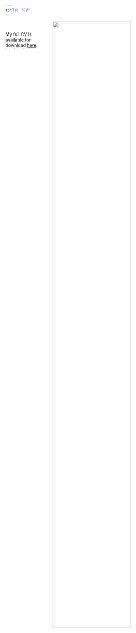 ```yaml
---
title: "CV"
---
```


<link rel="stylesheet" href="styles.css" type="text/css">

<img style="float: right; width:70%; border:0px solid; margin-left: 10px" src="images/Connor_Fishing.jpg">

<br>

My full CV is available for download [here](files/White CF_CV.pdf).